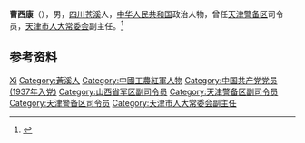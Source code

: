 '''曹西康'''（{{bd|1916年||1991年|}}），男，[[四川|四川]][[苍溪|苍溪]]人，[[中华人民共和国|中华人民共和国]]政治人物，曾任[[天津警备区|天津警备区]]司令员，[[天津市人大常委会|天津市人大常委会]]副主任。<ref>{{Cite book|title=中华人民共和国职官志|author=何虎生, 李耀东, 向常福主编|publisher=中国社会出版社|year=2003|isbn=9787800883934|location=北京|pages=}}</ref>

== 参考资料 ==
{{reflist}}

{{中国人物小作品}}

{{Authority control}}
{{DEFAULTSORT:Cao曹}}
[[Category:曹姓|Xi]]
[[Category:蒼溪人|Category:蒼溪人]]
[[Category:中國工農紅軍人物|Category:中國工農紅軍人物]]
[[Category:中国共产党党员_(1937年入党)|Category:中国共产党党员 (1937年入党)]]
[[Category:山西省军区副司令员|Category:山西省军区副司令员]]
[[Category:天津警备区副司令员|Category:天津警备区副司令员]]
[[Category:天津警备区司令员|Category:天津警备区司令员]]
[[Category:天津市人大常委会副主任|Category:天津市人大常委会副主任]]
